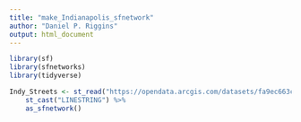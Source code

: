 ```yaml
---
title: "make_Indianapolis_sfnetwork"
author: "Daniel P. Riggins"
output: html_document
---
```


```r
library(sf)
library(sfnetworks)
library(tidyverse)
```

```r
Indy_Streets <- st_read("https://opendata.arcgis.com/datasets/fa9ec663cf25407a9b7645ff14334a7f_13.geojson") %>%
    st_cast("LINESTRING") %>%
    as_sfnetwork()
```

